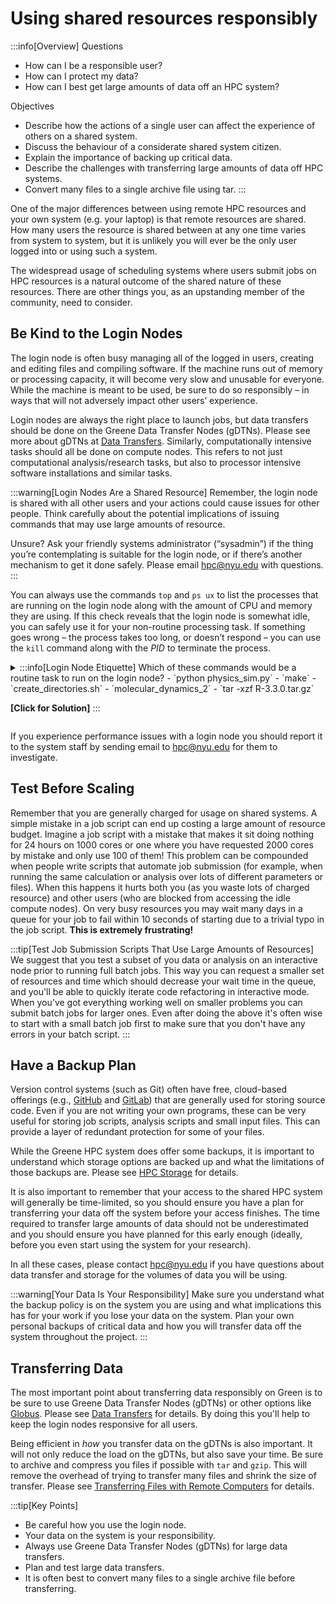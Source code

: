 # Using shared resources responsibly
:::info[Overview]
Questions
-   How can I be a responsible user?
-   How can I protect my data?
-   How can I best get large amounts of data off an HPC system?

Objectives
-   Describe how the actions of a single user can affect the experience of others on a shared system.
-   Discuss the behaviour of a considerate shared system citizen.
-   Explain the importance of backing up critical data.
-   Describe the challenges with transferring large amounts of data off HPC systems.
-   Convert many files to a single archive file using tar.
:::

One of the major differences between using remote HPC resources and your own system (e.g. your laptop) is that remote resources are shared. How many users the resource is shared between at any one time varies from system to system, but it is unlikely you will ever be the only user logged into or using such a system.

The widespread usage of scheduling systems where users submit jobs on HPC resources is a natural outcome of the shared nature of these resources. There are other things you, as an upstanding member of the community, need to consider.

## Be Kind to the Login Nodes
The login node is often busy managing all of the logged in users, creating and editing files and compiling software. If the machine runs out of memory or processing capacity, it will become very slow and unusable for everyone. While the machine is meant to be used, be sure to do so responsibly – in ways that will not adversely impact other users’ experience.

Login nodes are always the right place to launch jobs, but data transfers should be done on the Greene Data Transfer Nodes (gDTNs).  Please see more about gDTNs at [Data Transfers](../03_storage/03_data_transfers.md). Similarly, computationally intensive tasks should all be done on compute nodes.  This refers to not just computational analysis/research tasks, but also to processor intensive software installations and similar tasks.

:::warning[Login Nodes Are a Shared Resource]
Remember, the login node is shared with all other users and your actions could cause issues for other people. Think carefully about the potential implications of issuing commands that may use large amounts of resource.

Unsure? Ask your friendly systems administrator (“sysadmin”) if the thing you’re contemplating is suitable for the login node, or if there’s another mechanism to get it done safely.  Please email [hpc@nyu.edu](mailto:hpc@nyu.edu) with questions.
:::

You can always use the commands `top` and `ps ux` to list the processes that are running on the login node along with the amount of CPU and memory they are using. If this check reveals that the login node is somewhat idle, you can safely use it for your non-routine processing task. If something goes wrong – the process takes too long, or doesn’t respond – you can use the `kill` command along with the *PID* to terminate the process.

<details>
<summary>
:::info[Login Node Etiquette]
Which of these commands would be a routine task to run on the login node?
-   `python physics_sim.py`
-   `make`
-   `create_directories.sh`
-   `molecular_dynamics_2`
-   `tar -xzf R-3.3.0.tar.gz`

**[Click for Solution]**
:::
</summary>
::::tip[Solution]
Building software, creating directories, and unpacking software are common and acceptable tasks for the login node: options #2 (`make`), #3 (`mkdir`), and #5 (`tar`) are probably OK.
:::note
Script names do not always reflect their contents though, so before launching #3, please `less create_directories.sh` and make sure it’s not a Trojan horse.
:::
Running resource-intensive applications is frowned upon. Unless you are sure it will not affect other users, do not run jobs like #1 (`python`) or #4 (`custom MD code`).<br />
**If you’re unsure, ask your friendly sysadmin for advice by emailing [hpc@nyu.edu](mailto:hpc@nyu.edu).**
::::
</details>

If you experience performance issues with a login node you should report it to the system staff by sending email to [hpc@nyu.edu](mailto:hpc@nyu.edu) for them to investigate.

## Test Before Scaling
Remember that you are generally charged for usage on shared systems. A simple mistake in a job script can end up costing a large amount of resource budget. Imagine a job script with a mistake that makes it sit doing nothing for 24 hours on 1000 cores or one where you have requested 2000 cores by mistake and only use 100 of them! This problem can be compounded when people write scripts that automate job submission (for example, when running the same calculation or analysis over lots of different parameters or files). When this happens it hurts both you (as you waste lots of charged resource) and other users (who are blocked from accessing the idle compute nodes). On very busy resources you may wait many days in a queue for your job to fail within 10 seconds of starting due to a trivial typo in the job script. **This is extremely frustrating!**


:::tip[Test Job Submission Scripts That Use Large Amounts of Resources]
We suggest that you test a subset of you data or analysis on an interactive node prior to running full batch jobs.  This way you can request a smaller set of resources and time which should decrease your wait time in the queue, and you'll be able to quickly iterate code refactoring in interactive mode.  When you've got everything working well on smaller problems you can submit batch jobs for larger ones.  Even after doing the above it's often wise to start with a small batch job first to make sure that you don't have any errors in your batch script.
:::

## Have a Backup Plan
Version control systems (such as Git) often have free, cloud-based offerings (e.g., [GitHub](http://github.com) and [GitLab](http://gitlab.com)) that are generally used for storing source code. Even if you are not writing your own programs, these can be very useful for storing job scripts, analysis scripts and small input files.  This can provide a layer of redundant protection for some of your files.

While the Greene HPC system does offer some backups, it is important to understand which storage options are backed up and what the limitations of those backups are.  Please see [HPC Storage](../03_storage/01_intro_and_data_management.mdx) for details.

It is also important to remember that your access to the shared HPC system will generally be time-limited, so you should ensure you have a plan for transferring your data off the system before your access finishes. The time required to transfer large amounts of data should not be underestimated and you should ensure you have planned for this early enough (ideally, before you even start using the system for your research).

In all these cases,  please contact [hpc@nyu.edu](mailto:hpc@nyu.edu) if you have questions about data transfer and storage for the volumes of data you will be using.

:::warning[Your Data Is Your Responsibility]
Make sure you understand what the backup policy is on the system you are using and what implications this has for your work if you lose your data on the system. Plan your own personal backups of critical data and how you will transfer data off the system throughout the project.
:::

## Transferring Data
The most important point about transferring data responsibly on Green is to be sure to use Greene Data Transfer Nodes (gDTNs) or other options like [Globus](../03_storage/04_globus.md).  Please see [Data Transfers](../03_storage/03_data_transfers.md) for details.  By doing this you'll help to keep the login nodes responsive for all users.

Being efficient in *how* you transfer data on the gDTNs is also important.  It will not only reduce the load on the gDTNs, but also save your time.  Be sure to archive and compress you files if possible with `tar` and `gzip`.  This will remove the overhead of trying to transfer many files and shrink the size of transfer.  Please see [Transferring Files with Remote Computers](./07_transferring_files_remote.mdx) for details.

:::tip[Key Points]
-   Be careful how you use the login node.
-   Your data on the system is your responsibility.
-   Always use Greene Data Transfer Nodes (gDTNs) for large data transfers.
-   Plan and test large data transfers.
-   It is often best to convert many files to a single archive file before transferring.
